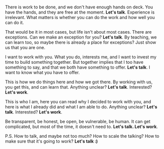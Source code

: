 
There is work to be done, and we don't have enough hands on deck. You have the hands, and they are free at the moment.
**Let's talk**. Experience is irrelevant. What matters is whether you can do the work and how well you can do it.

That would be it in most cases, but life isn't about most cases. There are exceptions. Can we make an exception for you?
**Let's talk**. By teaching, we can learn too, so maybe there is already a place for exceptions? Just show us that you are one.

I want to work with you. What you do, interests me, and I want to invest my time to build something together. But together
implies that I too have something to say, and that we both have something to offer. **Let's talk**. I want to know what you have to offer.

This is how we do things here and how we got there. By working with us, you get this, and can learn that. Anything unclear? **Let's talk**. Interested? **Let's work**.

This is who I am, here you can read why I decided to work with you, and here is what I already did and what I am able to do. Anything unclear? **Let's talk**. Interested? **Let's work**.

Be transparent, be honest, be open, be vulnerable, be human. It can get complicated, but most of the time, it doesn't need to. **Let's talk. Let's work**.

P.S. How to talk, and maybe not too much? How to scale the talking? How to make sure that it's going to work? **Let's talk :)**
